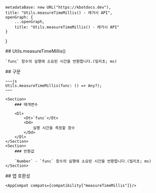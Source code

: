 
    metadataBase: new URL("https://kbotdocs.dev"),
    title: "Utils.measureTimeMillis() - 레거시 API",
    openGraph: {
        ...openGraph,
        title: "Utils.measureTimeMillis() - 레거시 API"
    }
}

<Section>
    ## Utils.measureTimeMillis()

    `func` 함수의 실행에 소요된 시간을 반환합니다.(밀리초; ms)
</Section>
<Section>
    ## 구문

    ~~~js
    Utils.measureTimeMillis(func: () => Any?);
    ~~~

    <Section>
        ### 매개변수

        <Dl>
            <Dt>`func`</Dt>
            <Dd>
                실행 시간을 측정할 함수
            </Dd>
        </Dl>
    </Section>
    <Section>
        ### 반환값

        `Number` - `func` 함수의 실행에 소요된 시간을 반환합니다.(밀리초; ms)
    </Section>
</Section>
<Section>
    ## 앱 호환성

    <AppCompat compats={compatibility["measureTimeMillis"]}/>
</Section>